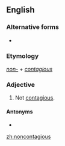 ==English==

===Alternative forms===
* {{l|en|non-contagious}}

===Etymology===
''[[non-]]'' + ''[[contagious]]''

===Adjective===
{{en-adj|-}}

# Not [[contagious]].

====Antonyms====
* {{l|en|contagious}}

[[zh:noncontagious]]